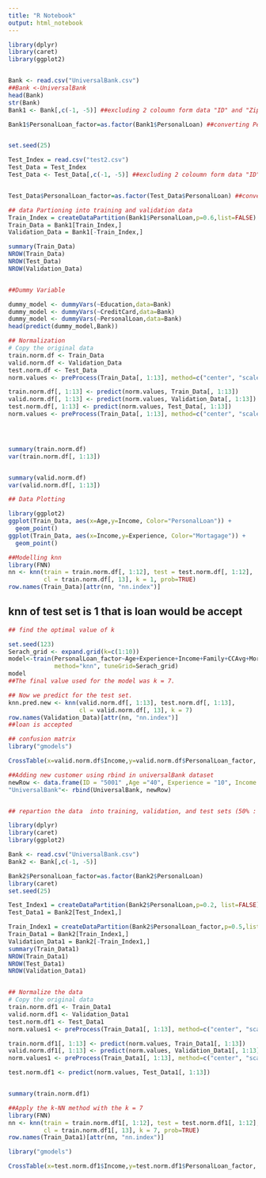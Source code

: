 ---
title: "R Notebook"
output: html_notebook
---


```{r}
library(dplyr)
library(caret)
library(ggplot2)


Bank <- read.csv("UniversalBank.csv")
##Bank <-UniversalBank
head(Bank)
str(Bank)
Bank1 <- Bank[,c(-1, -5)] ##excluding 2 coloumn form data "ID" and "Zip Code"

Bank1$PersonalLoan_factor=as.factor(Bank1$PersonalLoan) ##converting Personal loan to factor


set.seed(25)

Test_Index = read.csv("test2.csv")
Test_Data = Test_Index
Test_Data <- Test_Data[,c(-1, -5)] ##excluding 2 coloumn form data "ID" and "Zip Code"


Test_Data$PersonalLoan_factor=as.factor(Test_Data$PersonalLoan) ##converting Personal loan to factor

## data Partioning into training and validation data
Train_Index = createDataPartition(Bank1$PersonalLoan,p=0.6,list=FALSE) 
Train_Data = Bank1[Train_Index,]
Validation_Data = Bank1[-Train_Index,]

summary(Train_Data)
NROW(Train_Data)
NROW(Test_Data)
NROW(Validation_Data)


##Dummy Variable

dummy_model <- dummyVars(~Education,data=Bank)
dummy_model <- dummyVars(~CreditCard,data=Bank)
dummy_model <- dummyVars(~PersonalLoan,data=Bank)
head(predict(dummy_model,Bank))
```

```{r}
## Normalization
# Copy the original data
train.norm.df <- Train_Data
valid.norm.df <- Validation_Data
test.norm.df <- Test_Data
norm.values <- preProcess(Train_Data[, 1:13], method=c("center", "scale"))

train.norm.df[, 1:13] <- predict(norm.values, Train_Data[, 1:13]) 
valid.norm.df[, 1:13] <- predict(norm.values, Validation_Data[, 1:13])
test.norm.df[, 1:13] <- predict(norm.values, Test_Data[, 1:13])
norm.values <- preProcess(Train_Data[, 1:13], method=c("center", "scale"))




summary(train.norm.df)
var(train.norm.df[, 1:13])


summary(valid.norm.df)
var(valid.norm.df[, 1:13])


```
```{r}
## Data Plotting

library(ggplot2)
ggplot(Train_Data, aes(x=Age,y=Income, Color="PersonalLoan")) +
  geom_point() 
ggplot(Train_Data, aes(x=Income,y=Experience, Color="Mortagage")) +
  geom_point()
```

```{r}
##Modelling knn
library(FNN)
nn <- knn(train = train.norm.df[, 1:12], test = test.norm.df[, 1:12], 
          cl = train.norm.df[, 13], k = 1, prob=TRUE)
row.names(Train_Data)[attr(nn, "nn.index")]
```

## knn of test set is 1 that is loan would be accept


```{r}
## find the optimal value of k 

set.seed(123)
Serach_grid <- expand.grid(k=c(1:10))
model<-train(PersonalLoan_factor~Age+Experience+Income+Family+CCAvg+Mortgage+CreditCard, data=train.norm.df, 
             method="knn", tuneGrid=Serach_grid)
model
##The final value used for the model was k = 7.

## Now we predict for the test set.
knn.pred.new <- knn(valid.norm.df[, 1:13], test.norm.df[, 1:13], 
                    cl = valid.norm.df[, 13], k = 7)
row.names(Validation_Data)[attr(nn, "nn.index")]
##loan is accepted

## confusion matrix
library("gmodels")

CrossTable(x=valid.norm.df$Income,y=valid.norm.df$PersonalLoan_factor, prop.chisq = FALSE)
```





```{r}

##Adding new customer using rbind in universalBank dataset
newRow <- data.frame(ID = "5001" ,Age ="40", Experience = "10", Income = "84", ZIPCode= "91102", Family = "2", CCAvg = "2", Education = "1", Mortgage = "0",PersonalLoan = "1", SecuritiesAccount = "0" , CDAccount = "0" ,Online = "1", CreditCard = "1" ) 
"UniversalBank"<- rbind(UniversalBank, newRow)


## repartion the data  into training, validation, and test sets (50% : 30% : 20%)

library(dplyr)
library(caret)
library(ggplot2)

Bank <- read.csv("UniversalBank.csv")
Bank2 <- Bank[,c(-1, -5)]

Bank2$PersonalLoan_factor=as.factor(Bank2$PersonalLoan)
library(caret)
set.seed(25)

Test_Index1 = createDataPartition(Bank2$PersonalLoan,p=0.2, list=FALSE) # 20% reserved for Test
Test_Data1 = Bank2[Test_Index1,]

Train_Index1 = createDataPartition(Bank2$PersonalLoan_factor,p=0.5,list=FALSE) 
Train_Data1 = Bank2[Train_Index1,]
Validation_Data1 = Bank2[-Train_Index1,]
summary(Train_Data1)
NROW(Train_Data1)
NROW(Test_Data1)
NROW(Validation_Data1)



```
```{r}
## Normalize the data
# Copy the original data
train.norm.df1 <- Train_Data1
valid.norm.df1 <- Validation_Data1
test.norm.df1 <- Test_Data1
norm.values1 <- preProcess(Train_Data1[, 1:13], method=c("center", "scale"))

train.norm.df1[, 1:13] <- predict(norm.values, Train_Data1[, 1:13]) 
valid.norm.df1[, 1:13] <- predict(norm.values, Validation_Data1[, 1:13])
norm.values1 <- preProcess(Train_Data1[, 1:13], method=c("center", "scale"))

test.norm.df1 <- predict(norm.values, Test_Data1[, 1:13])


summary(train.norm.df1)
```
```{r}

##Apply the k-NN method with the k = 7
library(FNN)
nn <- knn(train = train.norm.df1[, 1:12], test = test.norm.df1[, 1:12], 
          cl = train.norm.df1[, 13], k = 7, prob=TRUE)
row.names(Train_Data1)[attr(nn, "nn.index")]
```

```{r}

library("gmodels")

CrossTable(x=test.norm.df1$Income,y=test.norm.df1$PersonalLoan_factor, prop.chisq = FALSE)
```

